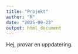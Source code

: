```yaml
---
title: "Projekt"
author: "M"
date: "2025-09-23"
output: html_document
---
```

Hej, provar en uppdatering.
